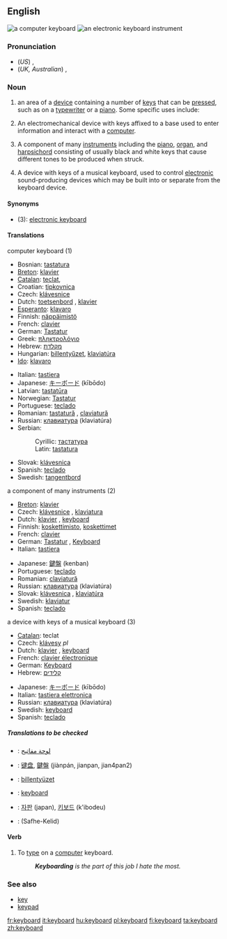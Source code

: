 ==English==

[[Image:Swedish keyboard 20050614.jpg|thumb|a computer keyboard]]
[[Image:YamahaKeyboard.jpg|thumb|an electronic keyboard instrument]]
===Pronunciation===
*(''US'') {{IPA|/kiˈbɔrd/}}, {{SAMPA|/ki"bOrd/}}
*(''UK, Australian'') {{IPA|/ˈkiːbɔːd/}}, {{SAMPA|/ki"bO:d/}}

===Noun===
{{wikipedia}}
{{en-noun}}
# an area of a [[device]] containing a number of [[key]]s that can be [[press]]ed, such as on a [[typewriter]] or a [[piano]].  Some specific uses include:
# {{computing}} An electromechanical device with keys affixed to a base used to enter information and interact with a [[computer]].
# {{musici}} A component of many [[instruments]] including the [[piano]], [[organ]], and [[harpsichord]] consisting of usually black and white keys that cause different tones to be produced when struck.
# {{music}} A device with keys of a musical keyboard, used to control [[electronic]] sound-producing devices which may be built into or separate from the keyboard device.

====Synonyms====
*(3): [[electronic keyboard]]

====Translations====
;computer keyboard (1)
{{top}}
*Bosnian: [[tastatura#Bosnian|tastatura]] {{f}}
*[[Breton]]: [[klavier#Breton|klavier]]  {{m}}
*[[Catalan]]: [[teclat]], {{m}}
*Croatian: [[tipkovnica]] {{f}}
*Czech: [[klávesnice]] {{f}}
*Dutch: [[toetsenbord]] {{n}}, [[klavier]] {{n}}
*[[Esperanto]]: [[klavaro]]
*Finnish: [[näppäimistö]]
*French: [[clavier]] {{m}}
*German: [[Tastatur]] {{f}}
*Greek: [[πληκτρολόγιο]] {{n}}
*Hebrew: [[מקלדת]] {{f}}
*Hungarian: [[billentyűzet]], [[klaviatúra]]
*[[Ido]]: [[klavaro]]
{{mid}}
*Italian: [[tastiera]] {{f}}
*Japanese: [[キーボード]] (kībōdo)
*Latvian: [[tastatūra]]
*Norwegian: [[Tastatur]] {{n}}
*Portuguese: [[teclado]] {{m}}
*Romanian: [[tastatură]] {{f}}, [[claviatură]] {{f}}
*Russian: [[клавиатура]] (klaviat&uacute;ra) {{f}}
*Serbian:
*:Cyrillic: [[тастатура#Serbian|тастатура]] {{f}}
*:Latin: [[tastatura#Serbian|tastatura]] {{f}}
*Slovak: [[klávesnica]]  {{f}}
*Spanish: [[teclado]] {{m}}
*Swedish: [[tangentbord]] {{n}}
{{bottom}}

;a component of many instruments (2)
{{top}}
*[[Breton]]: [[klavier#Breton|klavier]]  {{m}} 
*Czech: [[klávesnice]] {{f}}, [[klaviatura]] {{f}}
*Dutch: [[klavier]] {{n}}, [[#Dutch|keyboard]] {{n}}
*Finnish: [[koskettimisto]], [[koskettimet]]
*French: [[clavier]] {{m}}
*German: [[Tastatur]] {{f}}, [[Keyboard]] {{n}}
*Italian: [[tastiera]] {{f}}
{{mid}}
*Japanese: [[鍵盤]] (kenban)
*Portuguese: [[teclado]] {{m}}
*Romanian: [[claviatură]] {{f}}
*Russian: [[клавиатура]] (klaviat&uacute;ra) {{f}}
*Slovak: [[klávesnica]]  {{f}}, [[klaviatúra]] {{f}}
*Swedish: [[klaviatur]] {{n}}
*Spanish: [[teclado]] {{m}}
{{bottom}}

;a device with keys of a musical keyboard (3)
{{top}}
*[[Catalan]]: teclat
*Czech: [[klávesy]] ''pl''
*Dutch: [[klavier]] {{n}}, [[#Dutch|keyboard]] {{n}}
*French: [[clavier électronique]]
*German: [[Keyboard]] {{n}}
*Hebrew: [[קלידים]] {{mpl}}
{{mid}}
*Japanese: [[キーボード]] (kībōdo)
*Italian: [[tastiera elettronica]]
*Russian: [[клавиатура]] (klaviat&uacute;ra) {{f}}
*Swedish: [[keyboard#Swedish|keyboard]] {{n}}
*Spanish: [[teclado]] {{m}}
{{bottom}}

=====Translations to be checked=====
{{checktrans}}
*{{ttbc|Arabic}}: [[لوحة مفاتيح]]
*{{ttbc|Chinese}}: [[键盘]], [[鍵盤]] (jiànpán, jianpan, jian4pan2)
*{{ttbc|Hungarian}}: [[billentyüzet]]
*{{ttbc|Indonesian}}: [[keyboard#Indonesian|keyboard]]
*{{ttbc|Korean}}: [[자판]] (japan), [[키보드]] (k'ibodeu)
*{{ttbc|Persian}}: {{FAchar|[[صفحه کلید]]}} (Safhe-Kelid)

====Verb====
{{en-verb}}
#{{intransitive}} To [[type]] on a [[computer]] keyboard.
#: '' '''Keyboarding''' is the part of this job I hate the most.''

===See also===
*[[key]]
*[[keypad]]

[[fr:keyboard]]
[[it:keyboard]]
[[hu:keyboard]]
[[pl:keyboard]]
[[fi:keyboard]]
[[ta:keyboard]]
[[zh:keyboard]]